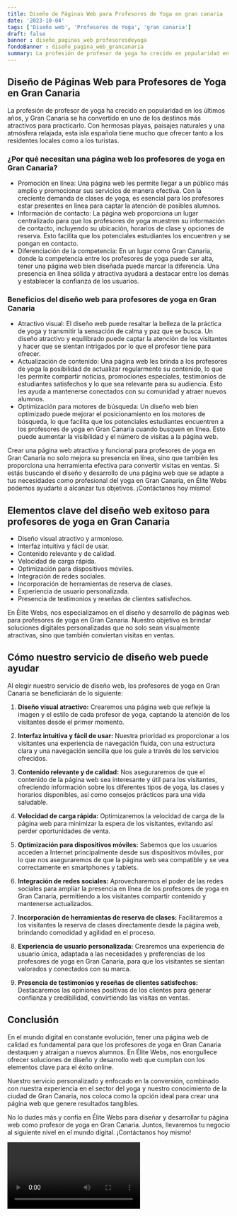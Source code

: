 ```yaml
---
title: Diseño de Páginas Web para Profesores de Yoga en gran canaria
date: '2023-10-04'
tags: ['Diseño web', 'Profesores de Yoga', 'gran canaria']
draft: false
banner : diseño_paginas_web_profesoresdeyoga
fondoBanner : diseño_pagina_web_grancanaria
summary: La profesión de profesor de yoga ha crecido en popularidad en los últimos años, y Gran Canaria se ha convertido en uno de los destinos más atractivos para practicarlo. Con hermosas playas, paisajes naturales y una atmósfera relajada, esta isla española tiene mucho que ofrecer tanto a los residentes locales como a los turistas.
---
```


## Diseño de Páginas Web para Profesores de Yoga en Gran Canaria

La profesión de profesor de yoga ha crecido en popularidad en los últimos años, y Gran Canaria se ha convertido en uno de los destinos más atractivos para practicarlo. Con hermosas playas, paisajes naturales y una atmósfera relajada, esta isla española tiene mucho que ofrecer tanto a los residentes locales como a los turistas.

### ¿Por qué necesitan una página web los profesores de yoga en Gran Canaria?

- Promoción en línea: Una página web les permite llegar a un público más amplio y promocionar sus servicios de manera efectiva. Con la creciente demanda de clases de yoga, es esencial para los profesores estar presentes en línea para captar la atención de posibles alumnos.
- Información de contacto: La página web proporciona un lugar centralizado para que los profesores de yoga muestren su información de contacto, incluyendo su ubicación, horarios de clase y opciones de reserva. Esto facilita que los potenciales estudiantes los encuentren y se pongan en contacto.
- Diferenciación de la competencia: En un lugar como Gran Canaria, donde la competencia entre los profesores de yoga puede ser alta, tener una página web bien diseñada puede marcar la diferencia. Una presencia en línea sólida y atractiva ayudará a destacar entre los demás y establecer la confianza de los usuarios.

### Beneficios del diseño web para profesores de yoga en Gran Canaria

- Atractivo visual: El diseño web puede resaltar la belleza de la práctica de yoga y transmitir la sensación de calma y paz que se busca. Un diseño atractivo y equilibrado puede captar la atención de los visitantes y hacer que se sientan intrigados por lo que el profesor tiene para ofrecer.
- Actualización de contenido: Una página web les brinda a los profesores de yoga la posibilidad de actualizar regularmente su contenido, lo que les permite compartir noticias, promociones especiales, testimonios de estudiantes satisfechos y lo que sea relevante para su audiencia. Esto les ayuda a mantenerse conectados con su comunidad y atraer nuevos alumnos.
- Optimización para motores de búsqueda: Un diseño web bien optimizado puede mejorar el posicionamiento en los motores de búsqueda, lo que facilita que los potenciales estudiantes encuentren a los profesores de yoga en Gran Canaria cuando busquen en línea. Esto puede aumentar la visibilidad y el número de visitas a la página web.

Crear una página web atractiva y funcional para profesores de yoga en Gran Canaria no solo mejora su presencia en línea, sino que también les proporciona una herramienta efectiva para convertir visitas en ventas. Si estás buscando el diseño y desarrollo de una página web que se adapte a tus necesidades como profesional del yoga en Gran Canaria, en Élite Webs podemos ayudarte a alcanzar tus objetivos. ¡Contáctanos hoy mismo!

<GifSeo />

<Cta />

## Elementos clave del diseño web exitoso para profesores de yoga en Gran Canaria

- Diseño visual atractivo y armonioso.
- Interfaz intuitiva y fácil de usar.
- Contenido relevante y de calidad.
- Velocidad de carga rápida.
- Optimización para dispositivos móviles.
- Integración de redes sociales.
- Incorporación de herramientas de reserva de clases.
- Experiencia de usuario personalizada.
- Presencia de testimonios y reseñas de clientes satisfechos.

En Élite Webs, nos especializamos en el diseño y desarrollo de páginas web para profesores de yoga en Gran Canaria. Nuestro objetivo es brindar soluciones digitales personalizadas que no solo sean visualmente atractivas, sino que también conviertan visitas en ventas.

## Cómo nuestro servicio de diseño web puede ayudar

Al elegir nuestro servicio de diseño web, los profesores de yoga en Gran Canaria se beneficiarán de lo siguiente:

1. **Diseño visual atractivo:** Crearemos una página web que refleje la imagen y el estilo de cada profesor de yoga, captando la atención de los visitantes desde el primer momento.

2. **Interfaz intuitiva y fácil de usar:** Nuestra prioridad es proporcionar a los visitantes una experiencia de navegación fluida, con una estructura clara y una navegación sencilla que los guíe a través de los servicios ofrecidos.

3. **Contenido relevante y de calidad:** Nos aseguraremos de que el contenido de la página web sea interesante y útil para los visitantes, ofreciendo información sobre los diferentes tipos de yoga, las clases y horarios disponibles, así como consejos prácticos para una vida saludable.

4. **Velocidad de carga rápida:** Optimizaremos la velocidad de carga de la página web para minimizar la espera de los visitantes, evitando así perder oportunidades de venta.

5. **Optimización para dispositivos móviles:** Sabemos que los usuarios acceden a Internet principalmente desde sus dispositivos móviles, por lo que nos aseguraremos de que la página web sea compatible y se vea correctamente en smartphones y tablets.

6. **Integración de redes sociales:** Aprovecharemos el poder de las redes sociales para ampliar la presencia en línea de los profesores de yoga en Gran Canaria, permitiendo a los visitantes compartir contenido y mantenerse actualizados.

7. **Incorporación de herramientas de reserva de clases:** Facilitaremos a los visitantes la reserva de clases directamente desde la página web, brindando comodidad y agilidad en el proceso.

8. **Experiencia de usuario personalizada:** Crearemos una experiencia de usuario única, adaptada a las necesidades y preferencias de los profesores de yoga en Gran Canaria, para que los visitantes se sientan valorados y conectados con su marca.

9. **Presencia de testimonios y reseñas de clientes satisfechos:** Destacaremos las opiniones positivas de los clientes para generar confianza y credibilidad, convirtiendo las visitas en ventas.

## Conclusión

En el mundo digital en constante evolución, tener una página web de calidad es fundamental para que los profesores de yoga en Gran Canaria destaquen y atraigan a nuevos alumnos. En Élite Webs, nos enorgullece ofrecer soluciones de diseño y desarrollo web que cumplan con los elementos clave para el éxito online.

Nuestro servicio personalizado y enfocado en la conversión, combinado con nuestra experiencia en el sector del yoga y nuestro conocimiento de la ciudad de Gran Canaria, nos coloca como la opción ideal para crear una página web que genere resultados tangibles.

No lo dudes más y confía en Élite Webs para diseñar y desarrollar tu página web como profesor de yoga en Gran Canaria. Juntos, llevaremos tu negocio al siguiente nivel en el mundo digital. ¡Contáctanos hoy mismo!

<Video />

<CtaBot job='Profesores de Yoga' city='gran canaria'/>

<Gmaps query='gran canaria+españa+maps' />